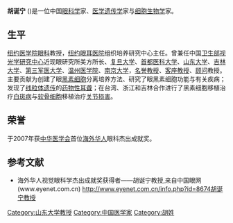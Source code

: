 '''胡诞宁''' ({{bd|1936年|12月25日||}})是一位中国[[眼科学|眼科学]]家、[[医学遗传学|医学遗传学]]家与[[细胞生物学|细胞生物学]]家。

==生平==
[[纽约医学院|纽约医学院]][[眼科|眼科]]教授，[[纽约眼耳医院|纽约眼耳医院]]组织培养研究中心主任。曾兼任中国[[卫生部|卫生部]][[视光学研究中心|视光学研究中心]]近现眼研究所美方所长、[[复旦大学|复旦大学]]、[[首都医科大学|首都医科大学]]、[[山东大学|山东大学]]、[[吉林大学|吉林大学]]、[[第三军医大学|第三军医大学]]、[[温州医学院|温州医学院]]、[[南京大学|南京大学]]，[[名誉教授|名誉教授]]、[[客座|客座]][[教授|教授]]、[[顾问|顾问]]教授。主要贡献为创建了眼[[黑素细胞|黑素细胞]]分离培养方法、研究了眼黑素细胞功能与有关疾病；发现了[[线粒体|线粒体]][[遗传|遗传]]的[[药物性耳聋|药物性耳聋]]；在台湾、浙江和吉林合作进行了黑素细胞移植治疗[[白斑病|白斑病]]与[[软骨细胞|软骨细胞]]移植治疗[[关节损害|关节损害]]。

==荣誉==
于2007年获[[中华医学会|中华医学会]]首位[[海外华人|海外华人]]眼科杰出成就奖。

==参考文献==
*海外华人视觉眼科学杰出成就奖获得者——胡诞宁教授,来自中国眼网(www.eyenet.com.cn) http://www.eyenet.com.cn/info.php?id=8674{{dead link|date=2018年4月 |bot=InternetArchiveBot |fix-attempted=yes }}[http://www.eyenet.com.cn/info.php?id=8674 胡诞宁教授 ]{{dead link|date=2018年4月 |bot=InternetArchiveBot |fix-attempted=yes }}

{{DEFAULTSORT:H}}
[[Category:山东大学教授|Category:山东大学教授]]
[[Category:中国医学家|Category:中国医学家]]
[[Category:胡姓|Category:胡姓]]